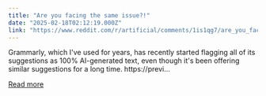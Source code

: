 ```yaml
---
title: "Are you facing the same issue?!"
date: "2025-02-18T02:12:19.000Z"
link: "https://www.reddit.com/r/artificial/comments/1is1qg7/are_you_facing_the_same_issue/"
---
```


Grammarly, which I've used for years, has recently started flagging all of its suggestions as 100% AI-generated text, even though it's been offering similar suggestions for a long time.
 https://previ...

[Read more](https://www.reddit.com/r/artificial/comments/1is1qg7/are_you_facing_the_same_issue/)

